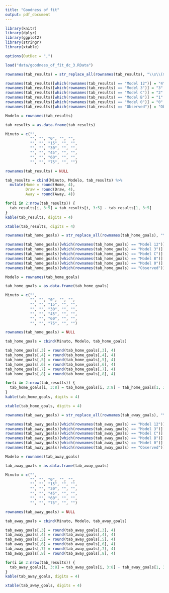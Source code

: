 ```yaml
---
title: "Goodness of fit"
output: pdf_document
---
```


```r
library(knitr)
library(dplyr)
library(ggplot2)
library(stringr)
library(xtable)

options(OutDec = ",")

load("data/goodness_of_fit_dc_3.RData")
```

```r
rownames(tab_results) = str_replace_all(rownames(tab_results), "\\s\\(min\\s[0-9]{1,2}\\)", "")

rownames(tab_results)[which(rownames(tab_results) == "Model 12")] = "4"
rownames(tab_results)[which(rownames(tab_results) == "Model 3")] = "3"
rownames(tab_results)[which(rownames(tab_results) == "Model C")] = "2"
rownames(tab_results)[which(rownames(tab_results) == "Model B")] = "1"
rownames(tab_results)[which(rownames(tab_results) == "Model 0")] = "0"
rownames(tab_results)[which(rownames(tab_results) == "Observed")] = "Observado"

Modelo = rownames(tab_results)

tab_results = as.data.frame(tab_results)

Minuto = c("", 
           "", "", "0", "", "",
           "", "", "15", "", "",
           "", "", "30", "", "",
           "", "", "45", "", "",
           "", "", "60", "", "",
           "", "", "75", "", "")

rownames(tab_results) = NULL

tab_results = cbind(Minuto, Modelo, tab_results) %>%
  mutate(Home = round(Home, 4),
         Draw = round(Draw, 4),
         Away = round(Away, 4))
```

```r
for(i in 2:nrow(tab_results)) {
  tab_results[i, 3:5] = tab_results[i, 3:5] - tab_results[1, 3:5]
}
kable(tab_results, digits = 4)
```

```r
xtable(tab_results, digits = 4)
```

```r
rownames(tab_home_goals) = str_replace_all(rownames(tab_home_goals), "\\s\\(min\\s[0-9]{1,2}\\)", "")

rownames(tab_home_goals)[which(rownames(tab_home_goals) == "Model 12")] = "4"
rownames(tab_home_goals)[which(rownames(tab_home_goals) == "Model 3")] = "3"
rownames(tab_home_goals)[which(rownames(tab_home_goals) == "Model C")] = "2"
rownames(tab_home_goals)[which(rownames(tab_home_goals) == "Model B")] = "1"
rownames(tab_home_goals)[which(rownames(tab_home_goals) == "Model 0")] = "0"
rownames(tab_home_goals)[which(rownames(tab_home_goals) == "Observed")] = "Observado"

Modelo = rownames(tab_home_goals)

tab_home_goals = as.data.frame(tab_home_goals)

Minuto = c("", 
           "", "", "0", "", "",
           "", "", "15", "", "",
           "", "", "30", "", "",
           "", "", "45", "", "",
           "", "", "60", "", "",
           "", "", "75", "", "")

rownames(tab_home_goals) = NULL

tab_home_goals = cbind(Minuto, Modelo, tab_home_goals)

tab_home_goals[,3] = round(tab_home_goals[,3], 4)
tab_home_goals[,4] = round(tab_home_goals[,4], 4)
tab_home_goals[,5] = round(tab_home_goals[,5], 4)
tab_home_goals[,6] = round(tab_home_goals[,6], 4)
tab_home_goals[,7] = round(tab_home_goals[,7], 4)
tab_home_goals[,8] = round(tab_home_goals[,8], 4)
```

```r
for(i in 2:nrow(tab_results)) {
  tab_home_goals[i, 3:8] = tab_home_goals[i, 3:8] - tab_home_goals[1, 3:8]
}
kable(tab_home_goals, digits = 4)
```

```r
xtable(tab_home_goals, digits = 4)
```

```r
rownames(tab_away_goals) = str_replace_all(rownames(tab_away_goals), "\\s\\(min\\s[0-9]{1,2}\\)", "")

rownames(tab_away_goals)[which(rownames(tab_away_goals) == "Model 12")] = "4"
rownames(tab_away_goals)[which(rownames(tab_away_goals) == "Model 3")] = "3"
rownames(tab_away_goals)[which(rownames(tab_away_goals) == "Model C")] = "2"
rownames(tab_away_goals)[which(rownames(tab_away_goals) == "Model B")] = "1"
rownames(tab_away_goals)[which(rownames(tab_away_goals) == "Model 0")] = "0"
rownames(tab_away_goals)[which(rownames(tab_away_goals) == "Observed")] = "Observado"

Modelo = rownames(tab_away_goals)

tab_away_goals = as.data.frame(tab_away_goals)

Minuto = c("", 
           "", "", "0", "", "",
           "", "", "15", "", "",
           "", "", "30", "", "",
           "", "", "45", "", "",
           "", "", "60", "", "",
           "", "", "75", "", "")

rownames(tab_away_goals) = NULL

tab_away_goals = cbind(Minuto, Modelo, tab_away_goals)

tab_away_goals[,3] = round(tab_away_goals[,3], 4)
tab_away_goals[,4] = round(tab_away_goals[,4], 4)
tab_away_goals[,5] = round(tab_away_goals[,5], 4)
tab_away_goals[,6] = round(tab_away_goals[,6], 4)
tab_away_goals[,7] = round(tab_away_goals[,7], 4)
tab_away_goals[,8] = round(tab_away_goals[,8], 4)
```

```r
for(i in 2:nrow(tab_results)) {
  tab_away_goals[i, 3:8] = tab_away_goals[i, 3:8] - tab_away_goals[1, 3:8]
}
kable(tab_away_goals, digits = 4)
```

```r
xtable(tab_away_goals, digits = 4)
```
